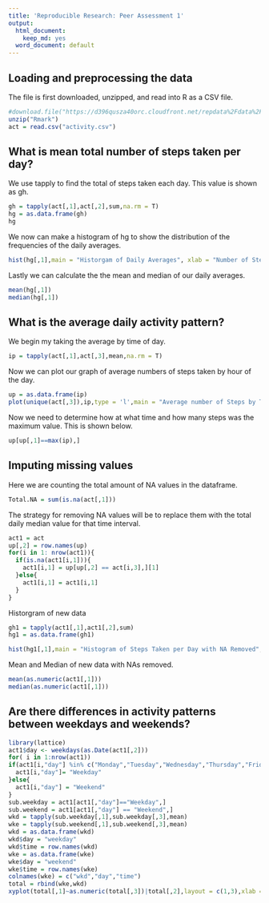 ```yaml
---
title: 'Reproducible Research: Peer Assessment 1'
output:
  html_document:
    keep_md: yes
  word_document: default
---
```



## Loading and preprocessing the data
The file is first downloaded, unzipped, and read into R as a CSV file.
```r
#download.file("https://d396qusza40orc.cloudfront.net/repdata%2Fdata%2Factivity.zip",destfile = "Rmark",method = "curl")
unzip("Rmark")
act = read.csv("activity.csv")
```
## What is mean total number of steps taken per day?
We use tapply to find the total of steps taken each day. This value is shown as gh.
```r
gh = tapply(act[,1],act[,2],sum,na.rm = T)
hg = as.data.frame(gh)
hg
```
We now can make a histogram of hg to show the distribution of the frequencies of the daily averages.
```r
hist(hg[,1],main = "Historgam of Daily Averages", xlab = "Number of Steps Taken per Day",ylab = "Frequency")
```

Lastly we can calculate the the mean and median of our daily averages.

```r
mean(hg[,1])
median(hg[,1])
```
## What is the average daily activity pattern?
We begin my taking the average by time of day.
```r
ip = tapply(act[,1],act[,3],mean,na.rm = T)
```

Now we can plot our graph of average numbers of steps taken by hour of the day.

```r
up = as.data.frame(ip)
plot(unique(act[,3]),ip,type = 'l',main = "Average number of Steps by Time of day",xlab = "Hour of the Day",ylab = "Number of Steps")
```
Now we need to determine how at what time and how many steps was the maximum value. This is shown below.
```r
up[up[,1]==max(ip),]
```


## Imputing missing values
Here we are counting the total amount of NA values in the dataframe. 
```r
Total.NA = sum(is.na(act[,1]))
```

The strategy for removing NA values will be to replace them with the total daily median value for that time interval.

```r
act1 = act
up[,2] = row.names(up)
for(i in 1: nrow(act1)){
  if(is.na(act1[i,1])){
    act1[i,1] = up[up[,2] == act[i,3],][1]
  }else{
    act1[i,1] = act1[i,1]
  }
}
```
Historgram of new data
```r

gh1 = tapply(act1[,1],act1[,2],sum)
hg1 = as.data.frame(gh1)

hist(hg1[,1],main = "Histogram of Steps Taken per Day with NA Removed",xlab = "Number of steps taken per day", ylab = "Frequency")

```
Mean and Median of new data with NAs removed.

```r
mean(as.numeric(act1[,1]))
median(as.numeric(act1[,1]))
```
## Are there differences in activity patterns between weekdays and weekends?

```r
library(lattice)
act1$day <- weekdays(as.Date(act1[,2]))
for( i in 1:nrow(act1))
if(act1[i,"day"] %in% c("Monday","Tuesday","Wednesday","Thursday","Friday")){
  act1[i,"day"]= "Weekday"
}else{
  act1[i,"day"] = "Weekend"
}
sub.weekday = act1[act1[,"day"]=="Weekday",]
sub.weekend = act1[act1[,"day"] == "Weekend",]
wkd = tapply(sub.weekday[,1],sub.weekday[,3],mean)
wke = tapply(sub.weekend[,1],sub.weekend[,3],mean)
wkd = as.data.frame(wkd)
wkd$day = "weekday"
wkd$time = row.names(wkd)
wke = as.data.frame(wke)
wke$day = "weekend"
wke$time = row.names(wke)
colnames(wke) = c("wkd","day","time")
total = rbind(wke,wkd) 
xyplot(total[,1]~as.numeric(total[,3])|total[,2],layout = c(1,3),xlab = "Time of Day",ylab = "Number of Steps",type = 'l')
```
